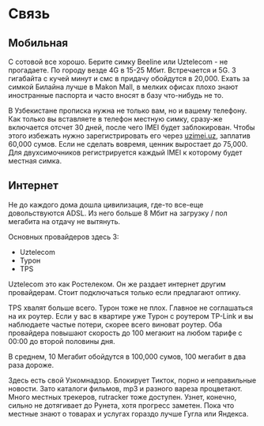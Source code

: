 
# Связь

## Мобильная

С сотовой все хорошо. Берите симку Beeline или Uztelecom - не прогадаете. По
городу везде 4G в 15-25 Мбит. Встречается и 5G. 3 гигабайта с кучей минут и смс
в придачу обойдутся в <Price>20,000</Price>. Ехать за симкой Билайна лучше в
Makon Mall, в мелких офисах плохо знают иностранные паспорта и часто вносят в
базу что-нибудь не то.

В Узбекистане прописка нужна не только вам, но и вашему телефону. Как только вы
вставляете в телефон местную симку, сразу-же включается отсчет 30 дней, после
чего IMEI будет заблокирован. Чтобы этого избежать нужно зарегистрировать его
через [uzimei.uz](https://uzimei.uz/), заплатив <Price>60,000</Price> сумов.
Если не сделать вовремя, ценник выростает до <Price>75,000</Price>. Для
двухсимочников регистрируется каждый IMEI к которому будет местная симка.

## Интернет

Не до каждого дома дошла цивилизация, где-то все-еще довольствуются ADSL. Из
него больше 8 Мбит на загрузку / пол мегабита на отдачу не вытянуть.

Основных провайдеров здесь 3:

- Uztelecom
- Турон
- TPS

Uztelecom это как Ростелеком. Он же раздает интернет другим провайдерам. Стоит
подключаться только если предлагают оптику.

TPS хвалят больше всего. Турон тоже не плох. Главное не соглашаться на их
роутер. Если у вас в квартире уже Турон с роутером TP-Link и вы наблюдаете
частые потери, скорее всего виноват роутер. Оба провайдера повышают скорость до
100 мегаюит на любом тарифе с 00:00 до второй половины дня.

В среднем, 10 Мегабит обойдутся в <Price>100,000</Price> сумов, 100 мегабит в
два раза дороже.

Здесь есть свой Узкомнадзор. Блокирует Тикток, порно и неправильные новости.
Зато каталоги фильмов, mp3 и разного вареза процветают. Много местных трекеров,
rutracker тоже доступен. Узнет, конечно, сильно не дотягивает до Рунета, хотя
прогресс заметен. Пока что местные знают о товарах и услугах гораздо лучше Гугла
или Яндекса.

